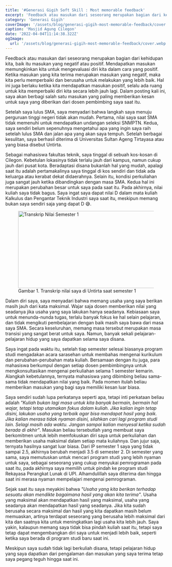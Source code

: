 ```yaml
---
title: '#Generasi Gigih Soft Skill : Most memorable feedback'
excerpt: 'Feedback atau masukan dari seseorang merupakan bagian dari kehidupan kita, baik itu masukan yang negatif atau positif. Mendapatkan masukan memungkinkan kita untuk mengevaluasi diri kita dalam cara yang positif.'
category: 'Generasi Gigih'
coverImage: '/assets/blog/generasi-gigih-most-memorable-feedback/cover.webp'
caption: 'Masjid Agung Cilegon'
date: '2022-04-04T11:14:38.322Z'
ogImage:
  url: '/assets/blog/generasi-gigih-most-memorable-feedback/cover.webp'
---
```


Feedback atau masukan dari seseorang merupakan bagian dari kehidupan kita, baik itu masukan yang negatif atau positif. Mendapatkan masukan memungkinkan kita untuk mengevaluasi diri kita dalam cara yang positif. Ketika masukan yang kita terima merupakan masukan yang negatif, maka kita perlu memperbaiki dan berusaha untuk melakukan yang lebih baik. Hal ini juga berlaku ketika kita mendapatkan masukan positif, selalu ada ruang untuk kita memperbaiki diri kita secara lebih jauh lagi.
Dalam posting kali ini, saya akan berbagi salah satu masukan yang paling memberikan kesan untuk saya yang diberikan dari dosen pembimbing saya saat itu.

Setelah saya lulus SMA, saya menyadari bahwa langkah saya menuju perguruan tinggi negeri tidak akan mudah. Pertama, nilai saya saat SMA tidak memenuhi untuk mendapatkan undangan seleksi SNMPTN. Kedua, saya sendiri belum sepenuhnya mengetahui apa yang ingin saya raih setelah lulus SMA dan jalan apa yang akan saya tempuh. Setelah berbagai kesulitan, saya berhasil diterima di Universitas Sultan Ageng Tirtayasa atau yang biasa disebut Untirta.

Sebagai mahasiswa fakultas teknik, saya tinggal di sebuah kos-kosan di Cilegon. Kebetulan lokasinya tidak terlalu jauh dari kampus, namun cukup jauh dari pusat kota. Beradaptasi disana bukanlah hal yang mudah, apalagi saat itu adalah pertamakalinya saya tinggal di kos sendiri dan tidak ada keluarga atau kerabat dekat didaerahnya. Selain itu, kondisi perkuliahan juga sangat jauh ketika dibandingkan dengan masa SMA. Kedua hal ini merupakan perubahan besar untuk saya pada saat itu. Pada akhirnya, nilai kuliah saya tidak bagus. Saya ingat saya dapat nilai D dalam mata kuliah Kalkulus dan Pengantar Teknik Industri saya saat itu, meskipun memang bukan saya sendiri saja yang dapat D 😅.

<figure>
  <Image
    src="/assets/blog/generasi-gigih-most-memorable-feedback/smt-1.png"
    width="1240"
    height="240"
    alt="Transkrip Nilai Semester 1"
  />
  <figcaption>
    Gambar 1. Transkrip nilai saya di Untirta saat semester 1
  </figcaption>
</figure>

Dalam diri saya, saya menyadari bahwa memang usaha yang saya berikan masih jauh dari kata maksimal. Wajar saja dosen memberikan nilai yang seadanya jika usaha yang saya lakukan hanya seadanya. Kebiasaan saya untuk menunda-nunda tugas, terlalu banyak fokus ke hal selain pelajaran, dan tidak mengikuti pembelajaran dengan baik masih saya bawa dari masa saya SMA. Secara keseluruhan, memang masa tersebut merupakan masa transisi yang sangat berat untuk saya. Namun, banyak sekali pelajaran-pelajaran hidup yang saya dapatkan selama saya disana.

Saya ingat pada waktu itu, setelah tiap semester selesai biasanya program studi mengadakan acara sarasehan untuk membahas mengenai kurikulum dan perubahan-perubahan mata kuliah. Bersamaan dengan itu juga, para mahasiswa berkumpul dengan setiap dosen pembimbingnya untuk mengkonsultasikan mengenai perkuliahan selama 1 semester kemarin. Alangkah kebetulannya, ternyata mahasiswa yang dibimbing beliau sama-sama tidak mendapatkan nilai yang baik. Pada momen itulah beliau memberikan masukan yang bagi saya memiliki kesan luar biasa.

Saya sendiri sudah lupa perkatanya seperti apa, tetapi inti perkataan beliau adalah _"Kuliah bukan lagi masa untuk kita banyak bermain, bermain hal wajar, tetapi tetap utamakan fokus dalam kuliah. Jika kalian ingin tetap disini, lakukan usaha yang terbaik agar bisa mendapat hasil yang baik. Jika kalian merasa tidak nyaman disini, silahkan cari lagi program studi lain. Selagi masih ada waktu. Jangan sampai kalian menyesal ketika sudah berada di akhir"_. Masukan beliau tersebutlah yang membuat saya berkomitmen untuk lebih memfokuskan diri saya untuk perkuliahan dan memberikan usaha maksimal dalam setiap mata kuliahnya. Dan jujur saja, ternyata hasilnya sangat luar biasa.
Dari IP semester 1 saya yang tidak sampai 2.5, akhirnya berubah menjadi 3.5 di semester 2. Di semester yang sama, saya memutuskan untuk mencari program studi yang lebih nyaman untuk saya, sebagai seseorang yang cukup menyukai pemrograman pada saat itu, pada akhirnya saya memilih untuk pindah ke program studi Rekayasa Perangkat Lunak di UPI. Alhamdulillah saya diterima dan hingga saat ini merasa nyaman mempelajari mengenai pemrograman.

Sejak saat itu saya meyakini bahwa _"Usaha yang kita berikan terhadap sesuatu akan mendikte bagaimana hasil yang akan kita terima"_. Usaha yang maksimal akan mendapatkan hasil yang maksimal, usaha yang seadanya akan mendapatkan hasil yang seadanya. Jika kita sudah berusaha secara maksimal dan hasil yang kita dapatkan masih belum memuaskan, artinya terdapat seseorang yang berusaha lebih maksimal dari kita dan saatnya kita untuk meningkatkan lagi usaha kita lebih jauh. Saya yakin, kalaupun memang saya tidak bisa pindah kuliah saat itu, tetapi saya tetap dapat mengembangkan diri saya untuk menjadi lebih baik, seperti ketika saya berada di program studi baru saat ini.

Meskipun saya sudah tidak lagi berkuliah disana, tetapi pelajaran hidup yang saya dapatkan dari pengalaman dan masukan yang saya terima tetap saya pegang teguh hingga saat ini.
